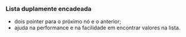 






### Lista duplamente encadeada

-   dois pointer para o próximo nó e o anterior;
-   ajuda na performance e na facilidade em encontrar valores na lista.


